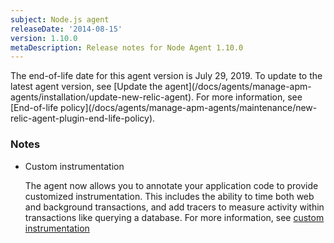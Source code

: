 ```yaml
---
subject: Node.js agent
releaseDate: '2014-08-15'
version: 1.10.0
metaDescription: Release notes for Node Agent 1.10.0
---
```


<Callout variant="important">
  The end-of-life date for this agent version is July 29, 2019. To update to the latest agent version, see [Update the agent](/docs/agents/manage-apm-agents/installation/update-new-relic-agent). For more information, see [End-of-life policy](/docs/agents/manage-apm-agents/maintenance/new-relic-agent-plugin-end-life-policy).
</Callout>

### Notes

* Custom instrumentation

  The agent now allows you to annotate your application code to provide customized instrumentation. This includes the ability to time both web and background transactions, and add tracers to measure activity within transactions like querying a database. For more information, see [custom instrumentation](/docs/agents/nodejs-agent/supported-features/nodejs-custom-instrumentation)
